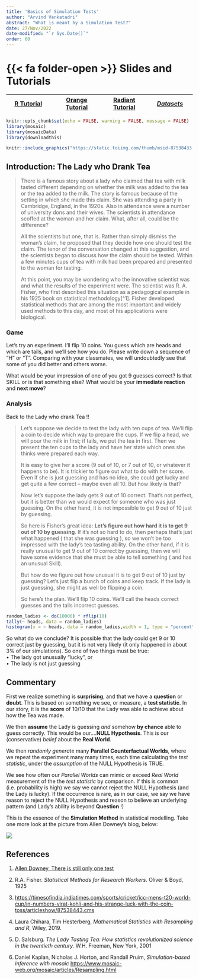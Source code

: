 ```yaml
---
title: 'Basics of Simulation Tests'
author: "Arvind Venkatadri"
abstract: "What is meant by a Simulation Test?"
date: 27/Nov/2022
date-modified: "`r Sys.Date()`"
order: 60
---
```


# {{< fa folder-open >}} Slides and Tutorials

| <a href="./files/simulation.qmd"><i class="fa-brands          
          fa-r-project"></i> R Tutorial</a>                     | <a href="./files/simulation.ows"> <iconify-icon icon="fluent-emoji:orange-circle"></iconify-icon> Orange Tutorial</a> | <a href="./files/simulation.rda"> <i class="fa-solid fa-person-rays"></i>Radiant Tutorial</a> | <a href="./data/data.zip"> <i class="fa-solid fa-database">Datasets</i></a> |
|------------------|-------------------|------------------|------------------|

```r
knitr::opts_chunk$set(echo = FALSE, warning = FALSE, message = FALSE)
library(mosaic)
library(mosaicData)
library(downloadthis)
```

```r
knitr::include_graphics("https://static.toiimg.com/thumb/msid-87538433,imgsize-178704,width-400,resizemode-4/87538433.jpg")
```

## Introduction: The Lady who Drank Tea

> There is a famous story about a lady who claimed that tea with milk
> tasted different depending on whether the milk was added to the tea or
> the tea added to the milk. The story is famous because of the setting
> in which she made this claim. She was attending a party in Cambridge,
> England, in the 1920s. Also in attendance were a number of university
> dons and their wives. The scientists in attendance scoffed at the
> woman and her claim. What, after all, could be the difference?
>
> All the scientists but one, that is. Rather than simply dismiss the
> woman's claim, he proposed that they decide how one should test the
> claim. The tenor of the conversation changed at this suggestion, and
> the scientists began to discuss how the claim should be tested. Within
> a few minutes cups of tea with milk had been prepared and presented to
> the woman for tasting.
>
> At this point, you may be wondering who the innovative scientist was
> and what the results of the experiment were. The scientist was R. A.
> Fisher, who first described this situation as a pedagogical example in
> his 1925 book on statistical methodology\[\^1\]. Fisher developed
> statistical methods that are among the most important and widely used
> methods to this day, and most of his applications were biological.

### Game

Let's try an experiment. I'll flip 10 coins. You guess which are heads
and which are tails, and we'll see how you do. Please write down a
sequence of "H" or "T". Comparing with your classmates, we will
undoubtedly see that some of you did better and others worse.

What would be your impression of one of you got 9 guesses correct? Is
that SKILL or is that something else? What would be your **immediate
reaction** and **next move**?

### Analysis

Back to the Lady who drank Tea !!

> Let's suppose we decide to test the lady with ten cups of tea. We'll
> flip a coin to decide which way to prepare the cups. If we flip a
> head, we will pour the milk in first; if tails, we put the tea in
> first. Then we present the ten cups to the lady and have her state
> which ones she thinks were prepared each way.
>
> It is easy to give her a score (9 out of 10, or 7 out of 10, or
> whatever it happens to be). It is trickier to figure out what to do
> with her score. Even if she is just guessing and has no idea, she
> could get lucky and get quite a few correct -- maybe even all 10. But
> how likely is that?
>
> Now let's suppose the lady gets 9 out of 10 correct. That's not
> perfect, but it is better than we would expect for someone who was
> just guessing. On the other hand, it is not impossible to get 9 out of
> 10 just by guessing.
>
> So here is Fisher's great idea: **Let's figure out how hard it is to
> get 9 out of 10 by guessing**. If it's not so hard to do, then perhaps
> that's just what happened ( that she was guessing ), so we won't be
> too impressed with the lady's tea tasting ability. On the other hand,
> if it is really unusual to get 9 out of 10 correct by guessing, then
> we will have some evidence that she must be able to tell something (
> and has an unusual Skill).
>
> But how do we figure out how unusual it is to get 9 out of 10 just by
> guessing? Let's just flip a bunch of coins and keep track. If the lady
> is just guessing, she might as well be flipping a coin.
>
> So here's the plan. We'll flip 10 coins. We'll call the heads correct
> guesses and the tails incorrect guesses.

```r
random_ladies <- do(10000) * rflip(10)
tally(~ heads, data = random_ladies)
histogram(x = ~ heads, data = random_ladies,width = 1, type = "percent")
```

So what do we conclude? It is possible that the lady could get 9 or 10
correct just by guessing, but it is not very likely (it only happened in
about 3% of our simulations). So one of two things must be true:\
• The lady got unusually "lucky", or\
• The lady is not just guessing

## Commentary

First we realize something is **surprising**, and that we have a
**question** or **doubt**. This is based on something we see, or
measure, a **test statistic**. In our story, it is the **score** of
$10/10$ that the Lady was able to achieve about how the Tea was made.

We then **assume** the Lady is guessing *and* somehow **by chance** able
to guess correctly. This would be our....**NULL Hypothesis**. This is
our (conservative) *belief* about the **Real World**.

We then *randomly generate* many **Parallel Counterfactual Worlds**,
where we repeat the experiment many many times, each time calculating
the *test statistic*, under the *assumption* of the NULL Hypothesis is
TRUE.

We see how often our *Parallel Worlds* can mimic or exceed *Real World*
measurement of the the *test statistic* by comparison. If this is common
(i.e. probability is high) we say we cannot reject the NULL Hypothesis
(and the Lady is lucky). If the occurrence is rare, as in our case, we
say we have reason to reject the NULL Hypothesis and reason to believe
an underlying pattern (and Lady's ability is beyond **Question** !)

This is the essence of the **Simulation Method** in statistical
modelling. Take one more look at the picture from Allen Downey's blog,
below:

![](images/One-Test.png)

## References

1.  [Allen Downey, There is still only one
    test](https://allendowney.blogspot.com/2016/06/there-is-still-only-one-test.html)

2.  R.A. Fisher. *Statistical Methods for Research Workers*. Oliver &
    Boyd, 1925

3.  <https://timesofindia.indiatimes.com/sports/cricket/icc-mens-t20-world-cup/in-numbers-virat-kohli-and-his-strange-luck-with-the-coin-toss/articleshow/87538443.cms>

4.  Laura Chihara, Tim Hesterberg, *Mathematical Statistics with
    Resampling and R*, Wiley, 2019.

5.  D. Salsburg. *The Lady Tasting Tea: How statistics revolutionized
    science in the twentieth century.* W.H. Freeman, New York, 2001

6.  Daniel Kaplan, Nicholas J. Horton, and Randall Pruim,
    *Simulation-based inference with mosaic*
    <https://www.mosaic-web.org/mosaic/articles/Resampling.html>
